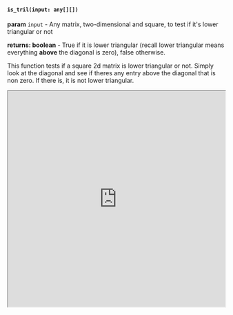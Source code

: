 


#### `is_tril(input: any[][])`

**param** `input` - Any matrix, two-dimensional and square, to test if it's lower triangular or not

**returns: boolean** - True if it is lower triangular (recall lower triangular means everything **above** the diagonal is zero), false otherwise.

This function tests if a square 2d matrix is lower triangular or not. Simply look at the diagonal and see if theres any entry above the diagonal that is non zero. If there is, it is not lower triangular.


<iframe src="https://hlab.app/s/docs/is_tril_hbook"
    width="100%"
    height="500px">
  </iframe>
